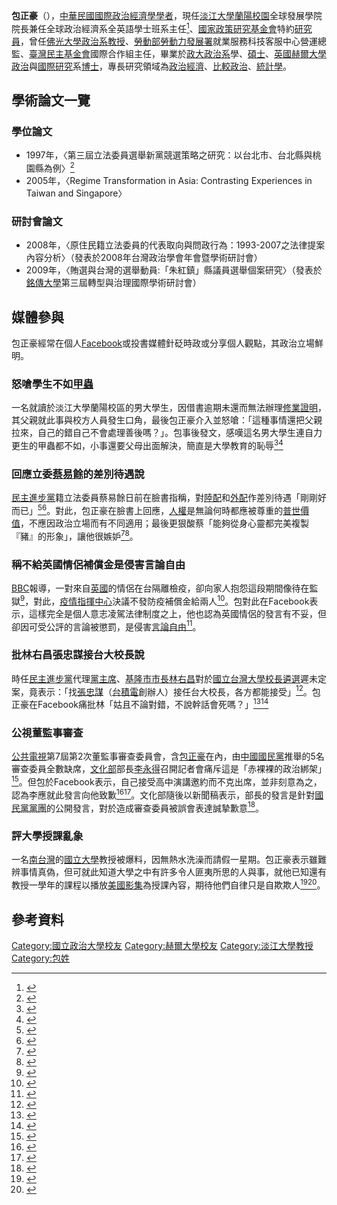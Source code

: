 {{Infobox_Person
| name           = 包正豪
| image name     = 
| width          = 
| caption        = 
| job            = [[淡江大學|淡江大學]]全球發展學院 院長
| job2           = 
* [[淡江大學|淡江大學]]全球政治經濟學系全英語學士班 系主任
* 中華民意研究協會 理事<ref>{{Cite web|url= https://capor.org/%e7%b5%84%e7%b9%94%e6%88%90%e5%93%a1/ |title=組織成員|accessdate=2020-11-19|last=|work=中華民意研究協會|language=zh-TW}}</ref>
* [[國家政策研究基金會|國家政策研究基金會]] 特約研究員<ref>{{Cite web|url= https://www.npf.org.tw/author/包正豪|title=包正豪-國政基金會|accessdate=2020-11-21|last=|work=財團法人國家政策研究基金會|language=zh-TW}}</ref>
| period         = 
| birthname      = 
| other_names    = 
| foreign_names  = 
| english_names  = Cheng-Hao Pao
| sex            = 男
| date of birth  = {{Birth date and age|1971|10|18}}
| place of birth = 
| date of death  = 
| place of death = 
| nationality    = {{ROC}}
| residence      = [[中華民國|台灣]]
| languages      = 
| height         = 
| weight         = 
| party          = {{KMT}}
| religion       = 
| spouse         = 
| parents        = 
| relatives      = 
| educate        = 
* [[國立政治大學|國立政治大學]]政治學系學士、碩士
* [[赫爾大學|赫爾大學]]政治與國際研究學系 博士
| past           = 
* [[佛光大學|佛光大學]]政治學系兼任助理教授
* [[淡江大學|淡江大學]]公共行政學系兼任助理教授
* [[勞動部勞動力發展署|勞動部勞動力發展署]]就業服務科技客服中心營運總監
* [[台灣民主基金會|台灣民主基金會]]國際合作組主任
| work           = 
| award          =
* 淡江大學96學年度優良導師<ref>{{Cite web|url=https://tkutimes.tku.edu.tw/dtl.aspx?no=17781|title=52名優良導師 輔導學習諮商情緒|accessdate=2020-11-19|last=|work=淡江時報|language=zh-TW}}</ref>
}}

'''包正豪'''（{{bd|1971年|10月18日||}}），[[中華民國|中華民國]][[國際政治經濟學|國際政治經濟學]][[學者|學者]]，現任[[淡江大學蘭陽校園|淡江大學蘭陽校園]]全球發展學院院長兼任全球政治經濟系全英語學士班系主任<ref>{{Cite web|url=http://www.gpe.tku.edu.tw/zh_tw/faculty/包-正豪-97582515|title=師資介紹－淡江大學蘭陽校園全球政治經濟學系全英語學士班|accessdate=2020-11-19|last=|work=|language=zh-TW}}</ref>、[[國家政策研究基金會|國家政策研究基金會]]特約[[研究員|研究員]]，曾任[[佛光大學|佛光大學]][[政治系|政治系]][[教授|教授]]、[[勞動部勞動力發展署|勞動部勞動力發展署]]就業服務科技客服中心營運總監、[[臺灣民主基金會|臺灣民主基金會]]國際合作組主任，畢業於[[政大|政大]][[政治系|政治系]]學、[[碩士|碩士]]、[[英國|英國]][[赫爾大學|赫爾大學]][[政治|政治]]與[[國際研究|國際研究]]系[[博士|博士]]，專長研究領域為[[政治經濟|政治經濟]]、[[比較政治|比較政治]]、[[統計學|統計學]]。

== 學術論文一覽 ==
=== 學位論文 ===
* 1997年，〈第三屆立法委員選舉新黨競選策略之研究：以台北市、台北縣與桃園縣為例〉<ref>{{Cite web|url=https://ah.nccu.edu.tw/item?item_id=98692|title=第三屆立法委員選舉新黨競選策略之研究|accessdate=2020-11-19|last=包正豪|work=國立政治大學|language=zh-TW}}</ref>
* 2005年，〈Regime Transformation in Asia: Contrasting Experiences in Taiwan and Singapore〉

=== 研討會論文 ===
* 2008年，〈原住民籍立法委員的代表取向與問政行為：1993-2007之法律提案內容分析〉（發表於2008年台灣政治學會年會暨學術研討會）
* 2009年，〈賄選與台灣的選舉動員:「朱紅鎮」縣議員選舉個案研究〉（發表於[[銘傳大學|銘傳大學]]第三屆轉型與治理國際學術研討會）

== 媒體參與 ==
包正豪經常在個人[[Facebook|Facebook]]或投書媒體針砭時政或分享個人觀點，其政治立場鮮明。

=== 怒嗆學生不如[[甲蟲|甲蟲]]===
一名就讀於淡江大學蘭陽校區的男大學生，因借書逾期未還而無法辦理[[肄業|修業證明]]，其父親就此事與校方人員發生口角，最後包正豪介入並怒嗆：「這種事情還把父親拉來，自己的錯自己不會處理善後嗎？」。包事後發文，感嘆這名男大學生連自力更生的甲蟲都不如，小事還要父母出面解決，簡直是大學教育的恥辱<ref>{{Cite web|url= https://today.line.me/tw/v2/article/N6wMOp |title=大學生廢到不如甲蟲　淡江教授爆氣罵|accessdate=2020-11-20|last=|work=三立新聞網|language=zh-TW}}</ref><ref>{{Cite web|url= http://blog.udn.com/zx08xqt49z/126687255 |title=借書逾期要老爸出來喬 包正豪開罵：連甲蟲都不如|accessdate=2020-11-20|last=汪雅萍|work=udn部落格|language=zh-TW}}</ref>

=== 回應立委[[蔡易餘|蔡易餘]]的差別待遇說 ===
[[民主進步黨|民主進步黨]]籍立法委員蔡易餘日前在臉書指稱，對[[大陸配偶_(台灣)|陸配]]和[[外籍配偶_(臺灣)|外配]]作差別待遇「剛剛好而已」<ref>{{Cite web|url=https://www.storm.mg/article/472059|title=蔡易餘「陸配和外配差別待遇，剛剛好而已」民進黨黨中央：無法認同|accessdate=2020-11-20|last=顏振凱|work=風傳媒|language=zh-TW}}</ref><ref>{{Cite web|url=https://www.upmedia.mg/news_info.php?SerialNo=51625|title=蔡易餘歧視陸配言論「百日」　逾50新住民團體要求道歉|accessdate=2020-11-20|last=陳彥宇|work=上報|language=zh-TW}}</ref>。對此，包正豪在臉書上回應，[[人權|人權]]是無論何時都應被尊重的[[普世價值|普世價值]]，不應因政治立場而有不同適用；最後更狠酸蔡「能夠從身心靈都完美複製『豬』的形象」，讓他很嫉妒<ref>{{Cite web|url=https://www.nownews.com/news/20180804/2796866|title=蔡易餘陸配說惹議　包正豪：若有人諷他豬也是剛好|accessdate=2020-11-20|last=今日新聞編輯中心|work=今日新聞 NOW News|language=zh-TW}}</ref><ref>{{Cite web|url=https://www.chinatimes.com/realtimenews/20180804000921-260407?chdtv|title=蔡易餘狂言差別待遇 包正豪：我不該侮辱豬的|accessdate=2020-11-20|last=徐秀娥|work=中時新聞網|language=zh-TW}}</ref>。

=== 稱不給英國情侶補償金是侵害言論自由 ===
[[英國廣播公司|BBC]]報導，一對來自[[英國|英國]]的情侶在台隔離檢疫，卻向家人抱怨這段期間像待在監獄<ref>{{Cite web|url=https://www.cna.com.tw/news/firstnews/202003275010.aspx|title=英國情侶不實檢疫言論損形象 指揮中心決定不發補償金|accessdate=2020-11-20|last=張茗喧|work=中央社|language=zh-TW}}</ref>，對此，[[國家衛生指揮中心中央流行疫情指揮中心|疫情指揮中心]]決議不發防疫補償金給兩人<ref>{{Cite web|url=https://www.storm.mg/lifestyle/2455082|title=英國情侶抱怨防疫所像監獄，指揮中心霸氣裁決：傷害台灣形象，不給補償金！|accessdate=2020-11-20|last=風生活綜合報導|work=風傳媒|language=zh-TW}}</ref>。包對此在Facebook表示，這樣完全是個人意志凌駕法律制度之上，他也認為英國情侶的發言有不妥，但卻因可受公評的言論被懲罰，是侵害[[言論自由|言論自由]]<ref>{{Cite web|url=https://udn.com/news/story/120940/4449997|title=不給英國情侶補償金 包正豪批獨裁、侵害言論自由|accessdate=2020-11-20|last=楊德宜|work=聯合新聞網|language=zh-TW}}</ref>。

=== 批林右昌張忠謀接台大校長說 ===
時任[[民主進步黨|民主進步黨]]代理[[黨主席|黨主席]]、[[基隆市市長|基隆市市長]][[林右昌|林右昌]]對於[[國立台灣大學|國立台灣大學]][[2018年國立臺灣大學校長遴選事件|校長遴選]]遲未定案，竟表示：「找[[張忠謀|張忠謀]]（[[台灣積體電路製造|台積電]]創辦人）接任台大校長，各方都能接受」<ref>{{Cite web|url=https://www.storm.mg/article/686713|title=就是不要管中閔？林右昌：張忠謀接台大校長，相信各方都可接受|accessdate=2020-11-20|last=風傳媒綜合報導|work=風傳媒|language=zh-TW}}</ref>。包正豪在Facebook痛批林「姑且不論對錯，不說幹話會死嗎？」<ref>{{Cite web|url=https://www.storm.mg/article/688643|title=林右昌點名張忠謀接台大校長　包正豪：不講幹話會死嗎？|accessdate=2020-11-20|last=楊宇綸|work=風傳媒|language=zh-TW}}</ref><ref>{{Cite web|url=https://www.chinatimes.com/realtimenews/20181207001276-260405?chdtv|title=林右昌點名張忠謀接台大校長 挨轟：不講幹話會死嗎？|accessdate=2020-11-20|last=徐秀娥|work=中時新聞網|language=zh-TW}}</ref>

=== 公視董監事審查 ===
[[公共電視文化事業基金會|公共電視]]第7屆第2次董監事審查委員會，含[[包正豪|包正豪]]在內，由[[中國國民黨|中國國民黨]]推舉的5名審查委員全數缺席，[[中華民國文化部|文化部]]部長[[李永得|李永得]]召開記者會痛斥這是「赤裸裸的政治綁架」<ref>{{Cite web|url=https://www.cna.com.tw/news/ahel/202011090109.aspx|title=公視董監事審查會延期 李永得：赤裸裸政治綁架|accessdate=2020-11-21|last=鄭景雯|work=中央社|language=zh-TW}}</ref>。但包於Facebook表示，自己接受高中演講邀約而不克出席，並非刻意為之，認為李應就此發言向他致歉<ref>{{Cite web|url=https://www.cna.com.tw/news/ahel/202011110047.aspx|title=公視董監事審查委員包正豪不滿被栽贓 李永得道歉|accessdate=2020-11-21|last=鄭景雯|work=中央社|language=zh-TW}}</ref><ref>{{Cite web|url=https://cnews.com.tw/174201110a01/|title=公視審查會爭議／李永得控政治勒索 包正豪不滿要李道歉|accessdate=2020-11-21|last=何豪毅|work=匯流新聞網|language=zh-TW}}</ref>。文化部隨後以新聞稿表示，部長的發言是針對[[中國國民黨立法院黨團|國民黨黨團]]的公開發言，對於造成審查委員被誤會表達誠摯歉意<ref>{{Cite web|url=https://www.moc.gov.tw/information_250_119498.html|title=文化部針對公視董、監事審查委員包正豪請假一事說明|accessdate=2020-11-21|last=|work=中華民國文化部|language=zh-TW}}</ref>。

=== 評大學授課亂象 ===
一名[[南台灣|南台灣]]的[[國立大學|國立大學]]教授被爆料，因無熱水洗澡而請假一星期。包正豪表示雖難辨事情真偽，但可就此知道大學之中有許多令人匪夷所思的人與事，就他已知還有教授一學年的課程以播放[[美國影集|美國影集]]為授課內容，期待他們自律只是自欺欺人<ref>{{Cite web|url=https://www.chinatimes.com/realtimenews/20201118002949-260405?chdtv|title=大學教授沒熱水澡不上課 包正豪加碼爆料：誇張可恥|accessdate=2020-11-20|last=尉遲佩玉|work=中時新聞網|language=zh-TW}}</ref><ref>{{Cite web|url=https://udn.com/news/story/6928/5023629?from=udn-catelistnews_ch2|title=上課播影集、沒熱水澡不教書 包正豪：誇張可恥|accessdate=2020-11-20|last=潘乃欣|work=聯合新聞網|language=zh-TW}}</ref>。

== 參考資料 ==
<references/>

[[Category:國立政治大學校友|Category:國立政治大學校友]]
[[Category:赫爾大學校友|Category:赫爾大學校友]]
[[Category:淡江大學教授|Category:淡江大學教授]]
[[Category:包姓|Category:包姓]]
{{淡江大學}}
